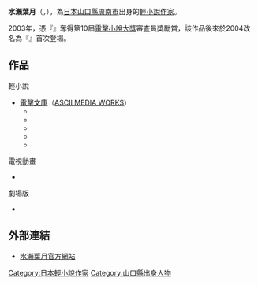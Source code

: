 {{BLP unsourced|time=2011-04-13T13:20:13+00:00}}
{{Infobox writer
| name          = 水瀨葉月
| image         = Minase Hazuki at Animation-Comic-Game Hong Kong 20111003.jpg
| image_size    = 
| caption       = 2011年出席[[香港動漫電玩節|香港動漫電玩節]]簽名會
| native_name   = {{lang|ja|水瀬 葉月}}
| kana          = {{lang|ja|みなせ はづき}}
| romaji        = Minase Hazuki
| pseudonym     = 
| birth_date    = {{birth date and age|1979|4|29}}
| birth_place   = {{JPN}}[[山口縣|山口縣]][[周南市|周南市]]
| death_date    = <!-- {{death date and age|1979|4|29|****|**|**}} -->
| death_place   = 
| occupation    = [[輕小說|輕小說作家]]
| nationality   = {{JPN}}
| period        = 2004年 -
| genre         = 
| subject       = 
| movement      = 
| notable_works = {{lang|ja|逃がし屋 〜愚者達の結界〜}}<br />結界師的賦格曲<br />[[C3_-魔幻三次方-|C3 -魔幻三次方-]]
| awards        = 第10屆[[電擊小說大獎|電擊小說大獎]]審査員奬勵賞
| spouse        = 
| relatives     = 
| website       = [http://www.geocities.jp/minasemode/ 水瀨葉月官方網站]
| misc          = 
}}
'''水瀨葉月'''（{{lang-ja|水瀬 葉月}}，{{bd|1979年|4月29日|catIdx=Minase Hazuki}}），為[[日本|日本]][[山口縣|山口縣]][[周南市|周南市]]出身的[[輕小說|輕小說]][[作家|作家]]。

2003年，憑『{{lang|ja|逃がし屋 〜愚者達の結界〜}}』奪得第10屆[[電擊小說大獎|電擊小說大獎]]審査員奬勵賞，該作品後來於2004改名為『{{lang|ja|{{tsl|ja|結界師のフーガ|}}}}』首次登場。

== 作品 ==
;輕小說
* [[電擊文庫|電擊文庫]]（[[ASCII_MEDIA_WORKS|ASCII MEDIA WORKS]]）
** {{nihongo|結界師的賦格曲| {{tsl|ja|結界師のフーガ|}}}}
** {{nihongo|[[魔女啟示錄|魔女啟示錄]]|ぼくと魔女式アポカリプス}}
** {{nihongo|[[C3_-魔幻三次方-|C3 -魔幻三次方-]]|C³ -シーキューブ-}}
** {{nihongo|藍坂無敵症候群|{{tsl|ja|藍坂素敵な症候群|}}}}
** {{nihongo|鮎原夜波總是濕|鮎原夜波はよく濡れる}}

;電視動畫
* {{nihongo|[[Fate/kaleid_liner_魔法少女☆伊莉雅|Fate/kaleid liner 魔法少女☆伊莉雅]]|Fate/kaleid liner プリズマ☆イリヤ|腳本}}

;劇場版
* {{nihongo|[[Fate/kaleid_liner_魔法少女☆伊莉雅|劇場版 Fate/kaleid liner 魔法少女☆伊莉雅 雪下的誓言]]|Fate/kaleid liner プリズマ☆イリヤ|系列構成}}

== 外部連結 ==
* [https://web.archive.org/web/20070530013924/http://www.geocities.jp/minasemode/ 水瀨葉月官方網站{{ja}}]

{{Writer-stub}}
{{DEFAULTSORT:Minase Hazuki}}
[[Category:日本輕小說作家|Category:日本輕小說作家]]
[[Category:山口縣出身人物|Category:山口縣出身人物]]